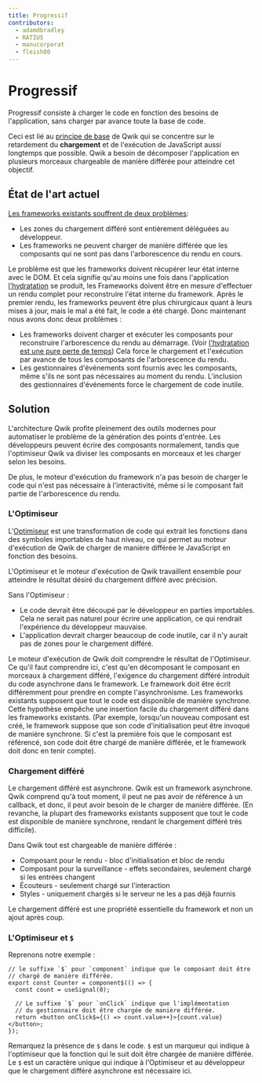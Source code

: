 ```yaml
---
title: Progressif
contributors:
  - adamdbradley
  - RATIU5
  - manucorporat
  - fleish80
---
```


# Progressif

Progressif consiste à charger le code en fonction des besoins de l'application, sans charger par avance toute la base de code.

Ceci est lié au [principe de base](../../think-qwik/index.mdx) de Qwik qui se concentre sur le retardement du **chargement** et de l'exécution de JavaScript aussi longtemps que possible. Qwik a besoin de décomposer l'application en plusieurs morceaux chargeable de manière différée pour atteindre cet objectif.

## État de l'art actuel

[Les frameworks existants souffrent de deux problèmes](https://www.builder.io/blog/dont-blame-the-developer-for-what-the-frameworks-did):

- Les zones du chargement différé sont entièrement déléguées au développeur.
- Les frameworks ne peuvent charger de manière différée que les composants qui ne sont pas dans l'arborescence du rendu en cours.

Le problème est que les frameworks doivent récupérer leur état interne avec le DOM. Et cela signifie qu'au moins une fois dans l'application [l'hydratation](../../concepts/resumable/#resumable-vs-hydration) se produit, les Frameworks doivent être en mesure d'effectuer un rendu complet pour reconstruire l'état interne du framework. Après le premier rendu, les frameworks peuvent être plus chirurgicaux quant à leurs mises à jour, mais le mal a été fait, le code a été chargé. Donc maintenant nous avons donc deux problèmes :

- Les frameworks doivent charger et exécuter les composants pour reconstruire l'arborescence du rendu au démarrage. (Voir [l'hydratation est une pure perte de temps](https://www.builder.io/blog/hydration-is-pure-overhead)) Cela force le chargement et l'exécution par avance de tous les composants de l'arborescence du rendu.
- Les gestionnaires d'événements sont fournis avec les composants, même s'ils ne sont pas nécessaires au moment du rendu. L'inclusion des gestionnaires d'événements force le chargement de code inutile.

## Solution

L'architecture Qwik profite pleinement des outils modernes pour automatiser le problème de la génération des points d'entrée. Les développeurs peuvent écrire des composants normalement, tandis que l'optimiseur Qwik va diviser les composants en morceaux et les charger selon les besoins.

De plus, le moteur d'exécution du framework n'a pas besoin de charger le code qui n'est pas nécessaire à l'interactivité, même si le composant fait partie de l'arborescence du rendu.

### L'Optimiseur

L'[Optimiseur](../../advanced/optimizer/index.mdx) est une transformation de code qui extrait les fonctions dans des symboles importables de haut niveau, ce qui permet au moteur d'exécution de Qwik de charger de manière différée le JavaScript en fonction des besoins.

L'Optimiseur et le moteur d'exécution de Qwik travaillent ensemble pour atteindre le résultat désiré du chargement différé avec précision.

Sans l'Optimiseur :

- Le code devrait être découpé par le développeur en parties importables. Cela ne serait pas naturel pour écrire une application, ce qui rendrait l'expérience du développeur mauvaise.
- L'application devrait charger beaucoup de code inutile, car il n'y aurait pas de zones pour le chargement différé.

Le moteur d'exécution de Qwik doit comprendre le résultat de l'Optimiseur. Ce qu'il faut comprendre ici, c'est qu'en décomposant le composant en morceaux à chargement différé, l'exigence du chargement différé introduit du code asynchrone dans le framework. Le framework doit être écrit différemment pour prendre en compte l'asynchronisme. Les frameworks existants supposent que tout le code est disponible de manière synchrone. Cette hypothèse empêche une insertion facile du chargement différé dans les frameworks existants. (Par exemple, lorsqu'un nouveau composant est créé, le framework suppose que son code d'initialisation peut être invoqué de manière synchrone. Si c'est la première fois que le composant est référencé, son code doit être chargé de manière différée, et le framework doit donc en tenir compte).

### Chargement différé

Le chargement différé est asynchrone. Qwik est un framework asynchrone. Qwik comprend qu'à tout moment, il peut ne pas avoir de référence à un callback, et donc, il peut avoir besoin de le charger de manière différée. (En revanche, la plupart des frameworks existants supposent que tout le code est disponible de manière synchrone, rendant le chargement différé très difficile).

Dans Qwik tout est chargeable de manière différée :

- Composant pour le rendu - bloc d'initialisation et bloc de rendu
- Composant pour la surveillance - effets secondaires, seulement chargé si les entrées changent
- Écouteurs - seulement chargé sur l'interaction
- Styles - uniquement chargés si le serveur ne les a pas déjà fournis

Le chargement différé est une propriété essentielle du framework et non un ajout après coup.

### L'Optimiseur et `$`

Reprenons notre exemple :

```tsx
// le suffixe `$` pour `component` indique que le composant doit être
// chargé de manière différée.
export const Counter = component$(() => {
  const count = useSignal(0);

  // Le suffixe `$` pour `onClick` indique que l'implémentation
  // du gestionnaire doit être chargée de manière différée.
  return <button onClick$={() => count.value++}>{count.value}</button>;
});
```

Remarquez la présence de `$` dans le code. `$` est un marqueur qui indique à l'optimiseur que la fonction qui le
suit doit être chargée de manière différée. Le `$` est un caractère unique qui indique à l'Optimiseur et au développeur
que le chargement différé asynchrone est nécessaire ici.
